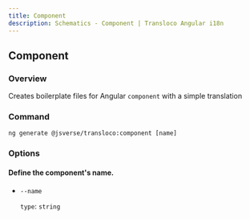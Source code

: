 ```yaml
---
title: Component
description: Schematics - Component | Transloco Angular i18n
---
```


## Component

### Overview

Creates boilerplate files for Angular `component` with a simple translation

### Command

```
ng generate @jsverse/transloco:component [name]
```

### Options

#### Define the component's name.

- `--name`

  `type`: `string`
